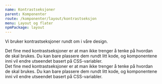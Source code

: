 ```yaml
---
name: Kontrastseksjoner
parent: Komponenter
route: /komponenter/layout/kontrastseksjon
menu: Layout og flater
npmPackage: layout
---
```



<PageHeader>Vi bruker kontrastseksjoner rundt om i våre design.</PageHeader>

<Playground hideContrastOption={true}>
  <div style={{ padding: '4em' }}>
    <Paragraph>
      Det fine med kontrastseksjoner er at man ikke trenger å tenke på hvordan
      de skal brukes. Du kan bare plassere dem rundt litt kode, og komponentene
      inni vil endre utseendet basert på CSS-variabler.
    </Paragraph>
  </div>
  <Contrast>
    <div style={{ padding: '4em' }}>
      <Paragraph>
        Det fine med kontrastseksjoner er at man ikke trenger å tenke på hvordan
        de skal brukes. Du kan bare plassere dem rundt litt kode, og
        komponentene inni vil endre utseendet basert på CSS-variabler.
      </Paragraph>
    </div>
  </Contrast>
</Playground>

<Props of={Contrast} />
